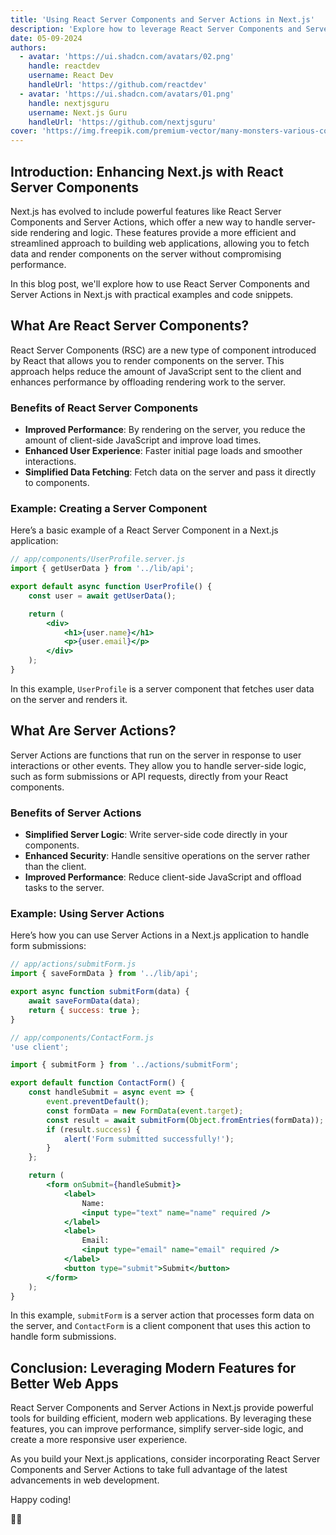 ```yaml
---
title: 'Using React Server Components and Server Actions in Next.js'
description: 'Explore how to leverage React Server Components and Server Actions in Next.js to build modern, efficient web applications. Learn how these features enhance performance and simplify server-side logic.'
date: 05-09-2024
authors:
  - avatar: 'https://ui.shadcn.com/avatars/02.png'
    handle: reactdev
    username: React Dev
    handleUrl: 'https://github.com/reactdev'
  - avatar: 'https://ui.shadcn.com/avatars/01.png'
    handle: nextjsguru
    username: Next.js Guru
    handleUrl: 'https://github.com/nextjsguru'
cover: 'https://img.freepik.com/premium-vector/many-monsters-various-colors-doodle-come-bless-birthday-happy_577083-85.jpg?w=826'
---
```


## Introduction: Enhancing Next.js with React Server Components

Next.js has evolved to include powerful features like React Server Components and Server Actions, which offer a new way to handle server-side rendering and logic. These features provide a more efficient and streamlined approach to building web applications, allowing you to fetch data and render components on the server without compromising performance.

In this blog post, we'll explore how to use React Server Components and Server Actions in Next.js with practical examples and code snippets.

## What Are React Server Components?

React Server Components (RSC) are a new type of component introduced by React that allows you to render components on the server. This approach helps reduce the amount of JavaScript sent to the client and enhances performance by offloading rendering work to the server.

### Benefits of React Server Components

- **Improved Performance**: By rendering on the server, you reduce the amount of client-side JavaScript and improve load times.
- **Enhanced User Experience**: Faster initial page loads and smoother interactions.
- **Simplified Data Fetching**: Fetch data on the server and pass it directly to components.

### Example: Creating a Server Component

Here’s a basic example of a React Server Component in a Next.js application:

```jsx
// app/components/UserProfile.server.js
import { getUserData } from '../lib/api';

export default async function UserProfile() {
	const user = await getUserData();

	return (
		<div>
			<h1>{user.name}</h1>
			<p>{user.email}</p>
		</div>
	);
}
```

In this example, `UserProfile` is a server component that fetches user data on the server and renders it.

## What Are Server Actions?

Server Actions are functions that run on the server in response to user interactions or other events. They allow you to handle server-side logic, such as form submissions or API requests, directly from your React components.

### Benefits of Server Actions

- **Simplified Server Logic**: Write server-side code directly in your components.
- **Enhanced Security**: Handle sensitive operations on the server rather than the client.
- **Improved Performance**: Reduce client-side JavaScript and offload tasks to the server.

### Example: Using Server Actions

Here’s how you can use Server Actions in a Next.js application to handle form submissions:

```jsx
// app/actions/submitForm.js
import { saveFormData } from '../lib/api';

export async function submitForm(data) {
	await saveFormData(data);
	return { success: true };
}
```

```jsx
// app/components/ContactForm.js
'use client';

import { submitForm } from '../actions/submitForm';

export default function ContactForm() {
	const handleSubmit = async event => {
		event.preventDefault();
		const formData = new FormData(event.target);
		const result = await submitForm(Object.fromEntries(formData));
		if (result.success) {
			alert('Form submitted successfully!');
		}
	};

	return (
		<form onSubmit={handleSubmit}>
			<label>
				Name:
				<input type="text" name="name" required />
			</label>
			<label>
				Email:
				<input type="email" name="email" required />
			</label>
			<button type="submit">Submit</button>
		</form>
	);
}
```

In this example, `submitForm` is a server action that processes form data on the server, and `ContactForm` is a client component that uses this action to handle form submissions.

## Conclusion: Leveraging Modern Features for Better Web Apps

React Server Components and Server Actions in Next.js provide powerful tools for building efficient, modern web applications. By leveraging these features, you can improve performance, simplify server-side logic, and create a more responsive user experience.

As you build your Next.js applications, consider incorporating React Server Components and Server Actions to take full advantage of the latest advancements in web development.

Happy coding!

🚀✨
